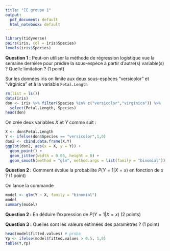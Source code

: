 ```yaml
---
title: "IE groupe 1"
output:
  pdf_document: default
  html_notebook: default
---
```


```r
library(tidyverse)
pairs(iris, col = iris$Species)
levels(iris$Species)
```

**Question 1 :** Peut-on utiliser la méthode de régression logistique vue la semaine dernière pour prédire la sous-espèce à partir d'autre(s) variable(s) ? Quelle limitation ? (1 point)



Sur les données iris on limite aux deux sous-espèces "versicolor" et "virginica" 
et à la variable `Petal.Length`
```r
rm(list = ls())
data(iris)
don <- iris %>% filter(Species %in% c("versicolor","virginica")) %>% 
  select(Petal.Length, Species)
head(don)
```

On crée deux variables $X$ et $Y$ comme suit : 
```r
X <- don$Petal.Length
Y <- ifelse(don$Species == "versicolor",1,0)
don2 <- cbind.data.frame(X,Y)
ggplot(don2, aes(x = X, y = Y)) + 
  geom_point() + 
  geom_jitter(width = 0.05, height = 0) +
  geom_smooth(method = "glm", method.args = list(family = "binomial"))
```

**Question 2 :** Comment évolue la probabilite $P(Y = 1|X = x)$  en fonction de $x$ ? (1 point)

On lance la commande 
```r
model <- glm(Y ~ X, family = "binomial")
model
summary(model)
```

**Question 2 :** En déduire l'expression de $P(Y = 1|X = x)$ (2 points)

**Question 3 :** Quelles sont les valeurs estimées des paramètres ? (1 point)

```r
head(model$fitted.values) # proba
Yp <- ifelse(model$fitted.values > 0.5, 1,0)
table(Y,Yp)
```











